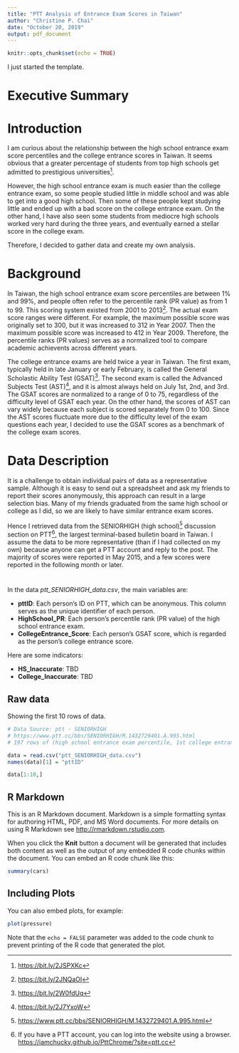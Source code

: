 ```yaml
---
title: "PTT Analysis of Entrance Exam Scores in Taiwan"
author: "Christine P. Chai"
date: "October 20, 2019"
output: pdf_document
---
```


```r
knitr::opts_chunk$set(echo = TRUE)
```

I just started the template.

# Executive Summary

\textcolor{red}{Write something here}

# Introduction

I am curious about the relationship between the high school entrance exam score percentiles and the college entrance scores in Taiwan. It seems obvious that a greater percentage of students from top high schools get admitted to prestigious universities^[<https://bit.ly/2JSPXKc>]. 

However, the high school entrance exam is much easier than the college entrance exam, so some people studied little in middle school and was able to get into a good high school. Then some of these people kept studying little and ended up with a bad score on the college entrance exam. On the other hand, I have also seen some students from mediocre high schools worked very hard during the three years, and eventually earned a stellar score in the college exam.

Therefore, I decided to gather data and create my own analysis.

# Background

In Taiwan, the high school entrance exam score percentiles are between 1% and 99%, and people often refer to the percentile rank (PR value) as from 1 to 99. This scoring system existed from 2001 to 2013^[<https://bit.ly/2JNQaOI>]. The actual exam score ranges were different. For example, the maximum possible score was originally set to 300, but it was increased to 312 in Year 2007. Then the maximum possible score was increased to 412 in Year 2009. Therefore, the percentile ranks (PR values) serves as a normalized tool to compare academic achievents across different years.

The college entrance exams are held twice a year in Taiwan. The first exam, typically held in late January or early February, is called the General Scholastic Ability Test (GSAT)^[<https://bit.ly/2W0fdUq>]. The second exam is called the Advanced Subjects Test (AST)^[<https://bit.ly/2J7YxoW>], and it is almost always held on July 1st, 2nd, and 3rd. The GSAT scores are normalized to a range of 0 to 75, regardless of the difficulty level of GSAT each year. On the other hand, the scores of AST can vary widely because each subject is scored separately from 0 to 100. Since the AST scores fluctuate more due to the difficulty level of the exam questions each year, I decided to use the GSAT scores as a benchmark of the college exam scores.

# Data Description

It is a challenge to obtain individual pairs of data as a representative sample. Although it is easy to send out a spreadsheet and ask my friends to report their scores anonymously, this approach can result in a large selection bias. Many of my friends graduated from the same high school or college as I did, so we are likely to have similar entrance exam scores.

Hence I retrieved data from the SENIORHIGH (high school)^[<https://www.ptt.cc/bbs/SENIORHIGH/M.1432729401.A.995.html>] discussion section on PTT^[If you have a PTT account, you can log into the website using a browser. <https://iamchucky.github.io/PttChrome/?site=ptt.cc>], the largest terminal-based bulletin board in Taiwan. I assume the data to be more representative (than if I had collected on my own) because anyone can get a PTT account and reply to the post. The majority of scores were reported in May 2015, and a few scores were reported in the following month or later.

# \textcolor{red}{Unfinished below}

In the data *ptt_SENIORHIGH_data.csv*, the main variables are:

* **pttID**: Each person's ID on PTT, which can be anonymous. This column serves as the unique identifier of each person.
* **HighSchool_PR**: Each person's percentile rank (PR value) of the high school entrance exam.
* **CollegeEntrance_Score**: Each person's GSAT score, which is regarded as the person's college entrance score.

Here are some indicators:

* **HS_Inaccurate**: TBD
* **College_Inaccurate**: TBD



## Raw data

Showing the first 10 rows of data.

```r
# Data Source: ptt - SENIORHIGH
# https://www.ptt.cc/bbs/SENIORHIGH/M.1432729401.A.995.html
# 197 rows of (high school entrance exam percentile, 1st college entrance exam score)

data = read.csv("ptt_SENIORHIGH_data.csv")
names(data)[1] = "pttID"

data[1:10,]
```

## R Markdown

This is an R Markdown document. Markdown is a simple formatting syntax for authoring HTML, PDF, and MS Word documents. For more details on using R Markdown see <http://rmarkdown.rstudio.com>.

When you click the **Knit** button a document will be generated that includes both content as well as the output of any embedded R code chunks within the document. You can embed an R code chunk like this:

```r
summary(cars)
```

## Including Plots

You can also embed plots, for example:

```r
plot(pressure)
```

Note that the `echo = FALSE` parameter was added to the code chunk to prevent printing of the R code that generated the plot.
